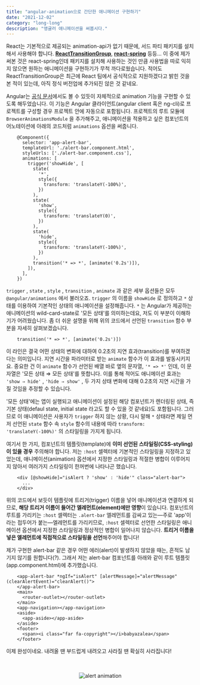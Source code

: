 ```yaml
---
title: "angular-animation으로 간단한 애니메이션 구현하기"
date: "2021-12-02"
category: "long-long"
description: "앵귤러 애니메이션을 써봅시다."
---
```


React는 기본적으로 제공되는 animation-api가 없기 때문에, 서드 파티 패키지를 설치해서 사용해야 합니다. [**ReactTransitionGroup**](https://ko.reactjs.org/docs/animation.html), [**react-spring**](https://react-spring.io) 등등... 이 중에 제가 써본 것은 react-spring인데 패키지를 설치해 사용하는 것인 만큼 사용법을 따로 익히지 않으면 원하는 애니메이션을 구현하기가 무척 까다로웠습니다. 적어도 ReactTransitionGroup은 최근에 React 팀에서 공식적으로 지원하겠다고 밝힌 것을 본 적이 있는데, 아직 정식 버전업에 추가되진 않은 것 같네요.

Angular는 [공식 문서](https://angular.io/guide/animations)에서도 볼 수 있듯이 자체적으로 animation 기능을 구현할 수 있도록 해두었습니다. 이 기능은 Angular 클라이언트(angular client 혹은 ng-cli)로 프로젝트를 구성할 경우 프로젝트 안에 자동으로 포함됩니다. 프로젝트의 루트 모듈에 `BrowserAnimationsModule` 을 추가해주고, 애니메이션을 적용하고 싶은 컴포넌트의 어노테이션에 아래의 코드처럼 `animations` 옵션을 써줍니다.

```
    @Component({
      selector: 'app-alert-bar',
      templateUrl: './alert-bar.component.html',
      styleUrls: ['./alert-bar.component.css'],
      animations: [
        trigger('showHide', [
          state(
            '*',
            style({
              transform: 'translateY(-100%)',
            })
          ),
          state(
            'show',
            style({
              transform: 'translateY(0)',
            })
          ),
          state(
            'hide',
            style({
              transform: 'translateY(-100%)',
            })
          ),
          transition('* => *', [animate('0.2s')]),
        ]),
      ],
    })
```
`trigger` , `state` , `style` , `transition` , `animate` 과 같은 세부 옵션들은 모두 `@angular/animations` 에서 불러오죠. `trigger` 의 이름을 `showHide` 로 정의하고 `*` 상태를 이용하여 기본적인 상태의 애니메이션을 설정해줍니다. `*` 는 Angular가 제공하는 애니메이션의 wild-card-state로 '모든 상태'를 의미하는데요, 저도 이 부분이 이해하기가 어려웠습니다. 좀 더 쉬운 설명을 위해 위의 코드에서 선언된 `transition` 함수 부분을 자세히 살펴보겠습니다.
```
    transition('* => *', [animate('0.2s')]) 
```

이 라인은 결국 어떤 상태의 변화에 대하여 0.2초의 지연 효과(transition)를 부여하겠다는 의미입니다. 지연 시간을 파라미터로 받는 `animate` 함수가 이 효과를 발동시키지요. 중요한 건 이 `animate` 함수가 선언된 배열 바로 옆의 문자열, `'* => *'`  인데, 이 문자열은 '모든 상태 ⇒ 모든 상태'를 뜻합니다. 이를 통해 적어도  애니메이션 효과는 `'show ⇒ hide'` , `'hide ⇒ show'` , 두 가지 상태 변화에 대해 0.2초의 지연 시간을 가질 것임을 추정할 수 있습니다.

'모든 상태'에는 앱이 실행되고 애니메이션이 설정된 해당 컴포넌트가 렌더링된 상태, 즉 기본 상태(defaul state, initial state 라고도 할 수 있을 것 같네요)도 포함됩니다. 그러므로 이 애니메이션은 사용자가 `trigger` 하지 않는 상황, 다시 말해  `*` 상태라면 제일 먼저 선언된 `state` 함수 속 `style` 함수의 내용에 따라 `transform: 'translateY(-100%)'` 의 스타일링을 가지게 됩니다.

여기서 한 가지, 컴포넌트의 템플릿(template)에 **이미 선언된 스타일링(CSS-styling)이 있을 경우** 주의해야 합니다. 저는 `:host` 셀렉터에 기본적인 스타일링을 지정하고 있었는데, 애니메이션(animation) 옵션에서 지정한 스타일링과 적절한 병합이 이루어지지 않아서 여러가지 스타일링이 한꺼번에 나타나곤 했습니다.

```
    <div [@showHide]="isAlert ? 'show' : 'hide'" class="alert-bar">
      ...
    </div>
```

위의 코드에서 보듯이 템플릿에 트리거(trigger) 이름을 넣어 애니메이션과 연결하게 되므로, **해당 트리거 이름이 들어간 엘레먼트(element)에만 영향**이 있습니다. 컴포넌트의 루트를 가리키는 `:host` 셀렉터는 `.alert-bar` 엘레먼트를 감싸고 있는—주로 'app'이라는 접두어가 붙는—엘레먼트를 가리키므로, `:host` 셀렉터로 선언한 스타일링은 애니메이션 옵션에서 지정한 스타일링과 정상적인 병합이 일어나지 않습니다. **트리거 이름을 넣은 엘레먼트에 직접적으로 스타일링을 선언**해주어야 합니다!

제가 구현한 alert-bar 같은 경우 어떤 에러(alert)이 발생하지 않았을 때는, 흔적도 남기지 않기를 원합니다(?). 그래서 저는 alert-bar 컴포넌트를 아래와 같이 루트 템플릿(app.component.html)에 추가했습니다.
```
    <app-alert-bar *ngIf="isAlert" [alertMessage]="alertMessage" (clearAlertEvent)="clearAlert()">
    </app-alert-bar>
    <main>
      <router-outlet></router-outlet>
    </main>
    <app-navigation></app-navigation>
    <aside>
      <app-aside></app-aside>
    </aside>
    <footer>
      <span><i class="far fa-copyright"></i>babyazalea</span>
    </footer>
```

이제 완성이네요. 내려올 땐 부드럽게 내려오고 사라질 땐 확실히 사라집니다!
<div style="width: 100%; margin-top: 3rem; display: flex; justify-content: center;">
    <img src={alertImage} alt="alert animation" style="max-width: 30rem;"/>
</div>
